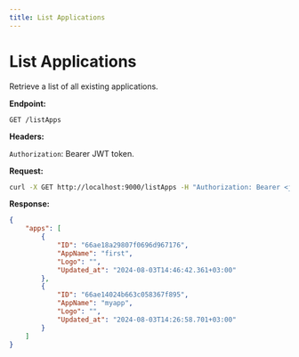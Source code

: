 ```yaml
---
title: List Applications
---
```

# List Applications

Retrieve a list of all existing applications.

**Endpoint:**

`GET /listApps`

**Headers:**

`Authorization`: Bearer JWT token.

**Request:**

```bash
curl -X GET http://localhost:9000/listApps -H "Authorization: Bearer <jwt_token>"
```

**Response:**

```json
{
    "apps": [
        {
            "ID": "66ae18a29807f0696d967176",
            "AppName": "first",
            "Logo": "",
            "Updated_at": "2024-08-03T14:46:42.361+03:00"
        },
        {
            "ID": "66ae14024b663c058367f895",
            "AppName": "myapp",
            "Logo": "",
            "Updated_at": "2024-08-03T14:26:58.701+03:00"
        }
    ]
}
```